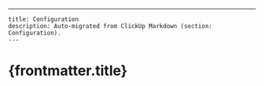 ---
    title: Configuration
    description: Auto-migrated from ClickUp Markdown (section: Configuration).
    ---

# {frontmatter.title}


